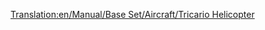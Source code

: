 [[Translation:en/Manual/Base Set/Aircraft/Tricario Helicopter]]
{{en/Manual/Base Set/Aircraft/Aircraft|Cost=30.761 (61,522)
|Speed=322 kph (200 MPH)
|Annual=2.278 (4,556)
|Designed=1957
|Lifespan=20
|Capacity=40 passengers & 15 bags of mail
|Description=The Tricario Helicopter is the first helicopter.
|Real-life=Sikorsky R4 Helicopter 
}}